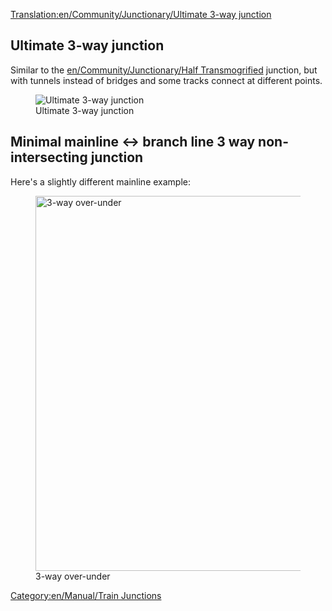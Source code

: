 [[Translation:en/Community/Junctionary/Ultimate 3-way junction]]
{{fr/Traduction|en/Community/Junctionary/Ultimate 3-way junction|0}}
{{en/Community/Junctionary/Navigation}}

==Ultimate 3-way junction==
Similar to the [[en/Community/Junctionary/Half Transmogrified]] junction, but with tunnels instead of bridges and some tracks connect at different points.

[[File:en/Community/Junctionary/Ultimate 3way junction.png|frame|none|Ultimate 3-way junction]]

{{en/Community/Junctionary/Junction Criteria|Average|2|1|0|0|1|1|1|1|0|0|0||Broken down trains affect one line.|
'''Pros'''
*High speed.
*High traffic capacity.
*Jams very unlikely.
*Small area.
*No sharp turns, can be easily built for any train length.
*Adequate waiting space for turning trains.
'''Cons'''
*Signaling gaps from tunnels. (doubling tunnels makes junction at least 2x2 tiles larger and harder to build)
'''Tips'''
*Start by building the "short diagonal" track first. Make its length equal to your longest train.
}}


==Minimal mainline <-> branch line 3 way non-intersecting junction==

Here's a slightly different mainline example:

[[File:en/Community/Junctionary/3way-over-under.jpeg|none|thumb|600px|3-way over-under]]

{{en/Community/Junctionary/Junction Criteria|Average|3|1|1|1|0|1|1|1|0|0|0||Broken down trains affect one line.|
'''Pros'''
*High traffic capacity.
'''Cons'''
*Slow, unless tracks are diagonal.
*Jams more likely than in ultimate 3-way junction.
*Requires space between tracks.
*Sharp turns, unless tracks are diagonal.
*Not enough waiting space for turning trains.
*Signaling gaps from bridges and tunnels.
*Bridges slow down high-speed maglev trains.
}}

[[Category:en/Manual/Train Junctions]]